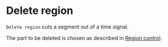 # Delete region

``Delete region`` cuts a segment out of a time signal.

The part to be deleted is chosen as described in [Region control](/en/help/edit/region-control).
